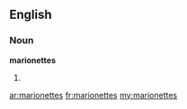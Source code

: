 ==English==

===Noun===
'''marionettes'''

# {{plural of|marionette}}

[[ar:marionettes]]
[[fr:marionettes]]
[[my:marionettes]]